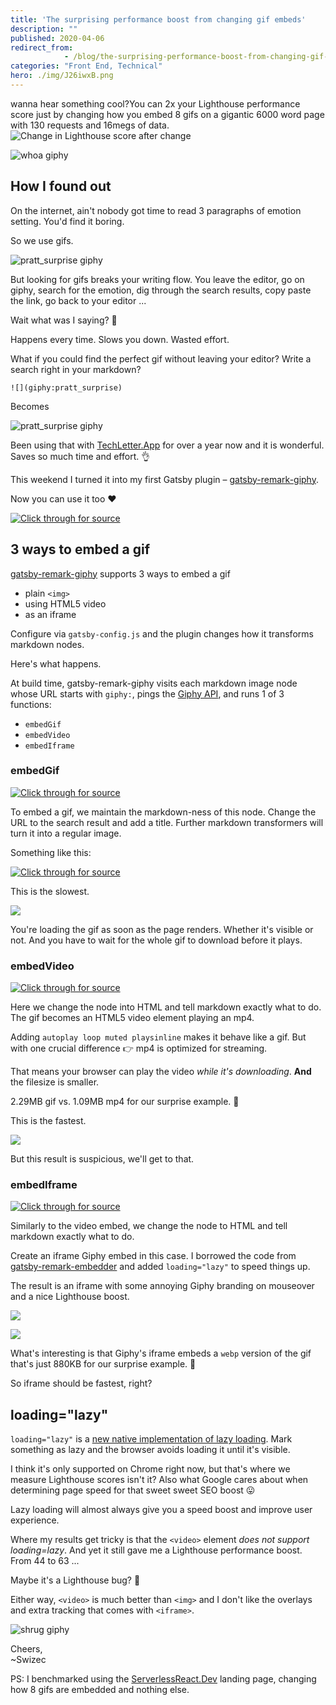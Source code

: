 ```yaml
---
title: 'The surprising performance boost from changing gif embeds'
description: ""
published: 2020-04-06
redirect_from: 
            - /blog/the-surprising-performance-boost-from-changing-gif-embeds/swizec/9365
categories: "Front End, Technical"
hero: ./img/J26iwxB.png
---
```

wanna hear something cool?You can 2x your Lighthouse performance score just by changing how you embed 8 gifs on a gigantic 6000 word page with 130 requests and 16megs of data.![Change in Lighthouse score after change](./img/J26iwxB.png)

![whoa giphy](./img/media-3o6gDPXMNxFhvHdcf6-giphy.gif)

## How I found out

On the internet, ain&#x27;t nobody got time to read 3 paragraphs of emotion setting. You&#x27;d find it boring.

So we use gifs.

![pratt_surprise giphy](./img/media-90F8aUepslB84-giphy.gif)

But looking for gifs breaks your writing flow. You leave the editor, go on giphy, search for the emotion, dig through the search results, copy paste the link, go back to your editor ...

Wait what was I saying? 🤔

Happens every time. Slows you down. Wasted effort.

What if you could find the perfect gif without leaving your editor? Write a search right in your markdown?

`![](giphy:pratt_surprise)`

Becomes

![pratt_surprise giphy](./img/media-90F8aUepslB84-giphy.gif)

Been using that with [TechLetter.App](https://techletter.app) for over a year now and it is wonderful. Saves so much time and effort. 👌

This weekend I turned it into my first Gatsby plugin – [gatsby-remark-giphy](https://github.com/Swizec/gatsby-remark-giphy).

Now you can use it too ❤️

[![Click through for source](./img/techletter.app-screenshot-1586186299871.png)](https://twitter.com/Swizec/status/1246595122197721088)

## 3 ways to embed a gif

[gatsby-remark-giphy](https://github.com/Swizec/gatsby-remark-giphy) supports 3 ways to embed a gif

- plain `<img>`
- using HTML5 video
- as an iframe

Configure via `gatsby-config.js` and the plugin changes how it transforms markdown nodes.

Here&#x27;s what happens.

At build time, gatsby-remark-giphy visits each markdown image node whose URL starts with `giphy:`, pings the [Giphy API](https://developers.giphy.com/), and runs 1 of 3 functions:

- `embedGif`
- `embedVideo`
- `embedIframe`

### embedGif

[![Click through for source](./img/techletter.app-screenshot-1586186176114.png)](<https://carbon.now.sh/?bg=rgba(255,255,255,1)&t=seti&l=typescript&ds=true&wc=true&wa=true&pv=48px&ph=32px&ln=false&code=function%20embedGif(imageNode%2C%20giphy%3A%20GIFObject)%20%7B%0A%20%20%20%20const%20search%20%3D%20imageNode.url.replace(%2F%5Egiphy%3A%2F%2C%20%22%22)%3B%0A%0A%20%20%20%20imageNode.alt%20%3D%20search%3B%0A%20%20%20%20imageNode.url%20%3D%20giphy.images.downsized_large.url%3B%0A%20%20%20%20imageNode.title%20%3D%20imageNode.title%20%7C%7C%20search%3B%0A%0A%20%20%20%20return%20imageNode%3B%0A%7D>)

To embed a gif, we maintain the markdown-ness of this node. Change the URL to the search result and add a title. Further markdown transformers will turn it into a regular image.

Something like this:

[![Click through for source](./img/techletter.app-screenshot-1586186176604.png)](<https://carbon.now.sh/?bg=rgba(255,255,255,1)&t=seti&l=html&ds=true&wc=true&wa=true&pv=48px&ph=32px&ln=false&code=%3Cimg%20src%3D%22https%3A%2F%2Fmedia.giphy.com%2Fmedia%2F5VKbvrjxpVJCM%2Fgiphy.gif%22%20alt%3D%22search%22%20%2F%3E>)

This is the slowest.

![](./img/9543257d7dd2cbf88a0009844cbe7e2900309101-68747470733a2f2f692e696d6775722e636f6d2f6c6852647169452e706e67.png)

You&#x27;re loading the gif as soon as the page renders. Whether it&#x27;s visible or not. And you have to wait for the whole gif to download before it plays.

### embedVideo

[![Click through for source](./img/YNQOHBz.png)](<https://carbon.now.sh/?bg=rgba(255,255,255,1)&t=seti&l=typescript&ds=true&wc=true&wa=true&pv=48px&ph=32px&ln=false&code=function%20embedVideo(imageNode%2C%20giphy%3A%20GIFObject%2C%20embedWidth)%20%7B%0A%20%20%20%20const%20srcHTML%20%3D%20%60%3Csource%20src%3D%24%7Bgiphy.images.looping.mp4%7D%20type%3D%22video%2Fmp4%22%20%2F%3E%60%3B%0A%0A%20%20%20%20imageNode.type%20%3D%20%22html%22%3B%0A%20%20%20%20imageNode.children%20%3D%20undefined%3B%0A%20%20%20%20imageNode.value%20%3D%20%60%3Cvideo%20style%3D%22margin%3A%20auto%20auto%3B%20display%3A%20block%3B%20max-width%3A%20%24%7BembedWidth%7D%22%20autoplay%20loop%20muted%20playsinline%20loading%3D%22lazy%22%3E%0A%20%20%20%20%20%20%20%20%20%20%20%20%24%7BsrcHTML%7D%0A%20%20%20%20%20%20%20%20%3C%2Fvideo%3E%60%3B%0A%0A%20%20%20%20return%20imageNode%3B%0A%7D>)

Here we change the node into HTML and tell markdown exactly what to do. The gif becomes an HTML5 video element playing an mp4.

Adding `autoplay loop muted playsinline` makes it behave like a gif. But with one crucial difference 👉 mp4 is optimized for streaming.

That means your browser can play the video _while it&#x27;s downloading_. **And** the filesize is smaller.

2.29MB gif vs. 1.09MB mp4 for our surprise example. 🤯

This is the fastest.

![](./img/f04e81be56821573c3b13431282e080864c48c94-68747470733a2f2f692e696d6775722e636f6d2f6e305a32536c562e706e67.png)

But this result is suspicious, we&#x27;ll get to that.

### embedIframe

[![Click through for source](./img/5W1qqqc.png)](<https://carbon.now.sh/?bg=rgba(255%2C255%2C255%2C1)&t=seti&wt=none&l=typescript&ds=true&dsyoff=20px&dsblur=68px&wc=true&wa=true&pv=48px&ph=32px&ln=false&fl=1&fm=Hack&fs=14px&lh=133%25&si=false&es=2x&wm=false&code=function%2520embedIframe(imageNode%252C%2520giphy%253A%2520GIFObject%252C%2520embedWidth)%2520%257B%250A%2520%2520%2520%2520const%2520responsivePadding%2520%253D%2520Math.round(%250A%2520%2520%2520%2520%2520%2520%2520%2520(Number(giphy.images.original.height)%2520%252F%250A%2520%2520%2520%2520%2520%2520%2520%2520%2520%2520%2520%2520Number(giphy.images.original.width))%2520*%250A%2520%2520%2520%2520%2520%2520%2520%2520%2520%2520%2520%2520Number(embedWidth.replace(%2522%2525%2522%252C%2520%2522%2522))%250A%2520%2520%2520%2520)%253B%250A%250A%2520%2520%2520%2520imageNode.type%2520%253D%2520%2522html%2522%253B%250A%2520%2520%2520%2520imageNode.children%2520%253D%2520undefined%253B%250A%2520%2520%2520%2520imageNode.value%2520%253D%2520%2560%253Cdiv%2520style%253D%2522width%253A%2524%257BembedWidth%257D%253Bheight%253A0%253Bpadding-bottom%253A%2524%257BresponsivePadding%257D%2525%253Bposition%253Arelative%253Bmargin%253A%25200%2520auto%2522%253E%253Ciframe%2520src%253D%2522%2524%257Bgiphy.embed_url%257D%2522%2520width%253D%2522100%2525%2522%2520height%253D%2522100%2525%2522%2520style%253D%2522position%253Aabsolute%2522%2520frameborder%253D%25220%2522%2520class%253D%2522giphy-embed%2522%2520allowfullscreen%2520loading%253D%2522lazy%2522%253E%253C%252Fiframe%253E%253C%252Fdiv%253E%2560%253B%250A%250A%2520%2520%2520%2520return%2520imageNode%253B%250A%257D%250A>)

Similarly to the video embed, we change the node to HTML and tell markdown exactly what to do.

Create an iframe Giphy embed in this case. I borrowed the code from [gatsby-remark-embedder](https://github.com/MichaelDeBoey/gatsby-remark-embedder) and added `loading="lazy"` to speed things up.

The result is an iframe with some annoying Giphy branding on mouseover and a nice Lighthouse boost.

![](./img/c1QcNNs.png)

![](./img/8719b20c378309194a227a90f89c1788112c1a16-68747470733a2f2f692e696d6775722e636f6d2f514935426152702e706e67.png)

What&#x27;s interesting is that Giphy&#x27;s iframe embeds a `webp` version of the gif that&#x27;s just 880KB for our surprise example. 🤨

So iframe should be fastest, right?

## loading=&quot;lazy&quot;

`loading="lazy"` is a [new native implementation of lazy loading](https://addyosmani.com/blog/lazy-loading/). Mark something as lazy and the browser avoids loading it until it&#x27;s visible.

I think it&#x27;s only supported on Chrome right now, but that&#x27;s where we measure Lighthouse scores isn&#x27;t it? Also what Google cares about when determining page speed for that sweet sweet SEO boost 😛

Lazy loading will almost always give you a speed boost and improve user experience.

Where my results get tricky is that the `<video>` element _does not support loading=lazy_. And yet it still gave me a Lighthouse performance boost. From 44 to 63 ...

Maybe it&#x27;s a Lighthouse bug? 🤔

Either way, `<video>` is much better than `<img>` and I don&#x27;t like the overlays and extra tracking that comes with `<iframe>`.

![shrug giphy](./img/media-JRhS6WoswF8FxE0g2R-giphy.gif)

Cheers,  
~Swizec

PS: I benchmarked using the [ServerlessReact.Dev](https://serverlessreact.dev) landing page, changing how 8 gifs are embedded and nothing else.
